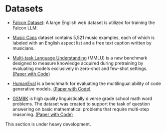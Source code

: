 # Datasets

- [Falcon Dataset](https://huggingface.co/datasets/tiiuae/falcon-refinedweb): A large English web dataset is utilized for training the Falcon LLM.

- [Music Caps](https://huggingface.co/datasets/google/MusicCaps) dataset contains 5,521 music examples, each of which is labeled with an English aspect list and a free text caption written by musicians.

- [Multi-task Language Understanding](https://huggingface.co/datasets/cais/mmlu) (MMLU) is a new benchmark designed to measure knowledge acquired during pretraining by evaluating models exclusively in zero-shot and few-shot settings. <a class="link" target="_blank" href="https://paperswithcode.com/dataset/mmlu">(Paper with Code)</a> 

- [HumanEval](https://github.com/openai/human-eval) is a benchmark for evaluating the multilingual ability of code generative models. <a class="link" target="_blank" href="https://paperswithcode.com/dataset/humaneval">(Paper with Code)</a> 

- [GSM8K](https://huggingface.co/datasets/gsm8k) is  high quality linguistically diverse grade school math word problems. The dataset was created to support the task of question answering on basic mathematical problems that require multi-step reasoning. <a class="link" target="_blank" href="https://paperswithcode.com/dataset/gsm8k">(Paper with Code)</a>  


<Callout emoji="⚠️">
  This section is under heavy development.
</Callout>